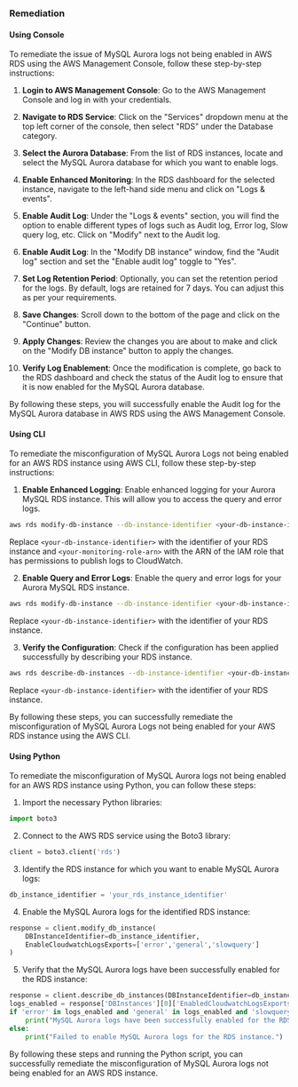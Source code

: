### Remediation

#### Using Console

To remediate the issue of MySQL Aurora logs not being enabled in AWS RDS using the AWS Management Console, follow these step-by-step instructions:

1. **Login to AWS Management Console**: Go to the AWS Management Console and log in with your credentials.

2. **Navigate to RDS Service**: Click on the "Services" dropdown menu at the top left corner of the console, then select "RDS" under the Database category.

3. **Select the Aurora Database**: From the list of RDS instances, locate and select the MySQL Aurora database for which you want to enable logs.

4. **Enable Enhanced Monitoring**: In the RDS dashboard for the selected instance, navigate to the left-hand side menu and click on "Logs & events".

5. **Enable Audit Log**: Under the "Logs & events" section, you will find the option to enable different types of logs such as Audit log, Error log, Slow query log, etc. Click on "Modify" next to the Audit log.

6. **Enable Audit Log**: In the "Modify DB instance" window, find the "Audit log" section and set the "Enable audit log" toggle to "Yes".

7. **Set Log Retention Period**: Optionally, you can set the retention period for the logs. By default, logs are retained for 7 days. You can adjust this as per your requirements.

8. **Save Changes**: Scroll down to the bottom of the page and click on the "Continue" button.

9. **Apply Changes**: Review the changes you are about to make and click on the "Modify DB instance" button to apply the changes.

10. **Verify Log Enablement**: Once the modification is complete, go back to the RDS dashboard and check the status of the Audit log to ensure that it is now enabled for the MySQL Aurora database.

By following these steps, you will successfully enable the Audit log for the MySQL Aurora database in AWS RDS using the AWS Management Console.

#### Using CLI

To remediate the misconfiguration of MySQL Aurora Logs not being enabled for an AWS RDS instance using AWS CLI, follow these step-by-step instructions:

1. **Enable Enhanced Logging**: Enable enhanced logging for your Aurora MySQL RDS instance. This will allow you to access the query and error logs.

```bash
aws rds modify-db-instance --db-instance-identifier <your-db-instance-identifier> --enable-enhanced-monitoring --monitoring-role-arn <your-monitoring-role-arn> --monitoring-interval 60
```

Replace `<your-db-instance-identifier>` with the identifier of your RDS instance and `<your-monitoring-role-arn>` with the ARN of the IAM role that has permissions to publish logs to CloudWatch.

2. **Enable Query and Error Logs**: Enable the query and error logs for your Aurora MySQL RDS instance.

```bash
aws rds modify-db-instance --db-instance-identifier <your-db-instance-identifier> --enable-cloudwatch-logs-exports '["audit","error","general","slowquery"]'
```

Replace `<your-db-instance-identifier>` with the identifier of your RDS instance.

3. **Verify the Configuration**: Check if the configuration has been applied successfully by describing your RDS instance.

```bash
aws rds describe-db-instances --db-instance-identifier <your-db-instance-identifier> --query 'DBInstances[*].[DBInstanceArn,DBInstanceStatus]'
```

Replace `<your-db-instance-identifier>` with the identifier of your RDS instance.

By following these steps, you can successfully remediate the misconfiguration of MySQL Aurora Logs not being enabled for your AWS RDS instance using the AWS CLI.

#### Using Python

To remediate the misconfiguration of MySQL Aurora logs not being enabled for an AWS RDS instance using Python, you can follow these steps:

1. Import the necessary Python libraries:
```python
import boto3
```

2. Connect to the AWS RDS service using the Boto3 library:
```python
client = boto3.client('rds')
```

3. Identify the RDS instance for which you want to enable MySQL Aurora logs:
```python
db_instance_identifier = 'your_rds_instance_identifier'
```

4. Enable the MySQL Aurora logs for the identified RDS instance:
```python
response = client.modify_db_instance(
    DBInstanceIdentifier=db_instance_identifier,
    EnableCloudwatchLogsExports=['error','general','slowquery']
)
```

5. Verify that the MySQL Aurora logs have been successfully enabled for the RDS instance:
```python
response = client.describe_db_instances(DBInstanceIdentifier=db_instance_identifier)
logs_enabled = response['DBInstances'][0]['EnabledCloudwatchLogsExports']
if 'error' in logs_enabled and 'general' in logs_enabled and 'slowquery' in logs_enabled:
    print("MySQL Aurora logs have been successfully enabled for the RDS instance.")
else:
    print("Failed to enable MySQL Aurora logs for the RDS instance.")
```

By following these steps and running the Python script, you can successfully remediate the misconfiguration of MySQL Aurora logs not being enabled for an AWS RDS instance.

